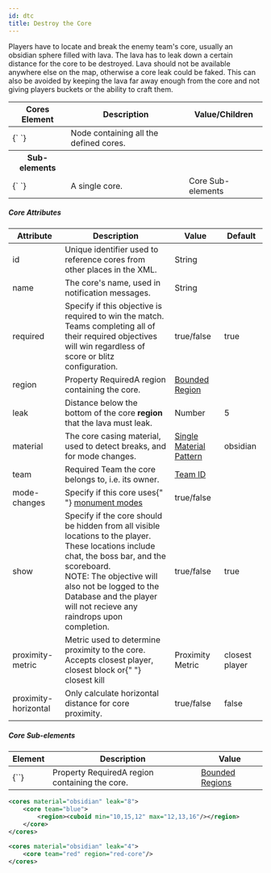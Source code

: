 ```yaml
---
id: dtc
title: Destroy the Core
---
```


Players have to locate and break the enemy team's core, usually an obsidian sphere filled with lava. The lava has to leak down a certain distance for the core to be destroyed. Lava should not be available anywhere else on the map, otherwise a core leak could be faked. This can also be avoided by keeping the lava far away enough from the core and not giving players buckets or the ability to craft them.

<div className="table-container">
  <table>
    <thead>
      <tr>
        <th>Cores Element</th>
        <th>Description</th>
        <th>Value/Children</th>
      </tr>
    </thead>
    <tbody>
      <tr>
        <td>
          <label>{`<cores> </cores>`}</label>
        </td>
        <td>Node containing all the defined cores.</td>
        <td></td>
      </tr>
      <tr>
        <th>Sub-elements</th>
        <th />
        <th />
      </tr>
      <tr>
        <td>
          <label>{`<core> </core>`}</label>
        </td>
        <td>A single core.</td>
        <td>
          <span className="badge badge--secondary">Core Sub-elements</span>
        </td>
      </tr>
    </tbody>
  </table>
</div>

##### Core Attributes

<div className="table-container">
  <table>
    <thead>
      <tr>
        <th>Attribute</th>
        <th>Description</th>
        <th>Value</th>
        <th>Default</th>
      </tr>
    </thead>
    <tbody>
      <tr>
        <td>
          <label>id</label>
        </td>
        <td>
          Unique identifier used to reference cores from other places in the
          XML.
        </td>
        <td>
          <span className="badge badge--primary">String</span>
        </td>
        <td></td>
      </tr>
      <tr>
        <td>
          <label>name</label>
        </td>
        <td>The core's name, used in notification messages.</td>
        <td>
          <span className="badge badge--primary">String</span>
        </td>
        <td></td>
      </tr>
      <tr>
        <td>
          <label>required</label>
        </td>
        <td>
          Specify if this objective is required to win the match.
          <br />
          Teams completing all of their required objectives will win regardless
          of score or blitz configuration.
        </td>
        <td>
          <span className="badge badge--primary">true/false</span>
        </td>
        <td>true</td>
      </tr>
      <tr>
        <td>
          <label>region</label>
        </td>
        <td>
          <span
            className="badge badge--secondary"
            title="Can be either this attribute or a sub-element."
          >
            Property
          </span>
          <span className="badge badge--danger">Required</span>A region containing
          the core.
        </td>
        <td>
          <a href="/modules/regions">Bounded Region</a>
        </td>
        <td></td>
      </tr>
      <tr>
        <td>
          <label>leak</label>
        </td>
        <td>
          Distance below the bottom of the core <strong>region</strong> that the
          lava must leak.
        </td>
        <td>
          <span className="badge badge--primary">Number</span>
        </td>
        <td>5</td>
      </tr>
      <tr>
        <td>
          <label>material</label>
        </td>
        <td>
          The core casing material, used to detect breaks, and for mode changes.
        </td>
        <td>
          <a href="/reference/inventory#material_matchers">
            Single Material Pattern
          </a>
        </td>
        <td>obsidian</td>
      </tr>
      <tr>
        <td>
          <label>team</label>
        </td>
        <td>
          <span className="badge badge--danger">Required</span>
          Team the core belongs to, i.e. its owner.
        </td>
        <td>
          <a href="/modules/teams">Team ID</a>
        </td>
        <td></td>
      </tr>
      <tr>
        <td>
          <label>mode-changes</label>
        </td>
        <td>
          Specify if this core uses{" "}
          <a href="/modules/monument_modes">monument modes</a>
        </td>
        <td>
          <span className="badge badge--primary">true/false</span>
        </td>
        <td></td>
      </tr>
      <tr>
        <td>
          <label>show</label>
        </td>
        <td>
          Specify if the core should be hidden from all visible locations to the
          player. These locations include chat, the boss bar, and the
          scoreboard.
          <br />
          <label>NOTE:</label>
          The objective will also not be logged to the Database and the player will
          not recieve any raindrops upon completion.
        </td>
        <td>
          <span className="badge badge--primary">true/false</span>
        </td>
        <td>true</td>
      </tr>
      <tr>
        <td>
          <label>proximity-metric</label>
        </td>
        <td>
          Metric used to determine proximity to the core.
          <br />
          Accepts <label>closest player</label>, <label>closest block</label> or{" "}
          <label>closest kill</label>
        </td>
        <td>
          <span className="badge badge--primary">Proximity Metric</span>
        </td>
        <td>
          <label>closest player</label>
        </td>
      </tr>
      <tr>
        <td>
          <label>proximity-horizontal</label>
        </td>
        <td>Only calculate horizontal distance for core proximity.</td>
        <td>
          <span className="badge badge--primary">true/false</span>
        </td>
        <td>false</td>
      </tr>
    </tbody>
  </table>
</div>

##### Core Sub-elements

<div className="table-container">
  <table>
    <thead>
      <tr>
        <th>Element</th>
        <th>Description</th>
        <th>Value</th>
      </tr>
    </thead>
    <tbody>
      <tr>
        <td>
          <label>{`<region>`}</label>
        </td>
        <td>
          <span
            className="badge badge--secondary"
            title="Can be either this sub-element or an attribute."
          >
            Property
          </span>
          <span className="badge badge--danger">Required</span>A region containing
          the core.
        </td>
        <td>
          <a href="/modules/regions">Bounded Regions</a>
        </td>
      </tr>
    </tbody>
  </table>
</div>

```xml
<cores material="obsidian" leak="8">
    <core team="blue">
        <region><cuboid min="10,15,12" max="12,13,16"/></region>
    </core>
</cores>

<cores material="obsidian" leak="4">
    <core team="red" region="red-core"/>
</cores>
```
